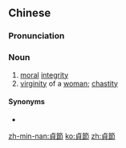 {{also|贞节}}
==Chinese==
{{zh-forms|s=贞节}}

===Pronunciation===
{{zh-pron
|m=zhēnjié
|c=zing1 zit3
|h=pfs=chṳ̂n-chiet
|mn=cheng-chiat
|cat=n
}}

===Noun===
{{zh-noun}}

# [[moral]] [[integrity]]
# [[virginity]] of a [[woman]]; [[chastity]]

====Synonyms====
* {{zh-l|貞操}}

[[zh-min-nan:貞節]]
[[ko:貞節]]
[[zh:貞節]]